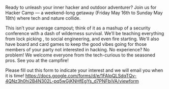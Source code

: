 
<Meta
    title="801 Hackercamp 2025"
    noindex={true}
/>
<Layout>
<Hero title="801 Hackercamp 2025" />
<div className="container-1200 mx-auto px-5 py-20">
<div className="mb-10 space-y-6 markdown">

Ready to unleash your inner hacker and outdoor adventurer? Join us for Hacker Camp — a weekend-long getaway (Friday May 16th to Sunday May 18th) where tech and nature collide. 

This isn’t your average campout; think of it as a mashup of a security conference with a dash of wilderness survival. We’ll be teaching everything from lock picking , to social engineering, and even fire starting. 
We'll also have board and card games to keep the good vibes going for those members of your party not interested in hacking. No experience? No problem! We welcome everyone from the tech-curious to the seasoned pros. See you at the campfire!

Please fill out this form to indicate your interest and we will email you when it is time! https://docs.google.com/forms/d/e/1FAIpQLSdqTQv-4QNz3h0hi2B4N302L-pq5wGjKNHfEgYs_d7PNFbiVA/viewform

</div>
</div>
</Layout>
